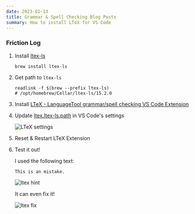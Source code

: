 ```yaml
---
date: 2023-01-13
title: Grammar & Spell Checking Blog Posts
summary: How to install LTeX for VS Code
---
```


### Friction Log

1. Install [ltex-ls](https://github.com/valentjn/ltex-ls)

   ```shell
   brew install ltex-ls
   ```

2. Get path to `ltex-ls`

   ```shell
   readlink -f $(brew --prefix ltex-ls)
   # /opt/homebrew/Cellar/ltex-ls/15.2.0
   ```

3. Install [LTeX - LanguageTool grammar/spell checking VS Code Extension](https://marketplace.visualstudio.com/items?itemName=valentjn.vscode-ltex)

4. Update [ltex.ltex-ls.path](https://valentjn.github.io/ltex/settings.html#ltexltex-lspath) in VS Code's settings

   ![LTeX settings](/static/images/ltex.settings.png)

5. Reset & Restart LTeX Extension

6. Test it out!

   I used the following text:

   ```
   This is an mistake.
   ```

   ![ltex hint](/static/images/ltex.hint.png)

   It can even fix it!

   ![ltex fix](/static/images/ltex.fix.png)
